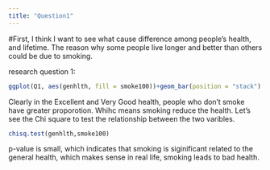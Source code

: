 ```yaml
---
title: "Question1"
---
```

#First,
I think I want to see what cause difference among people’s health, and lifetime. The reason why some people live longer and better than others could be due to smoking. 

research question 1: 
```r
ggplot(Q1, aes(genhlth, fill = smoke100))+geom_bar(position = "stack")

```
Clearly in the Excellent and Very Good health, people who don't smoke have greater proporotion. Whihc means smoking reduce the health.
Let's see the Chi square to test the relationship between the two varibles.
```r
chisq.test(genhlth,smoke100)
```

p-value is small, which indicates that smoking is siginificant related to the general health, which makes sense in real life, smoking leads to bad health.